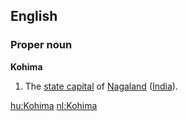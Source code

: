 ==English==
===Proper noun===
'''Kohima'''
#The [[state capital]] of [[Nagaland]] ([[India]]).

[[hu:Kohima]]
[[nl:Kohima]]